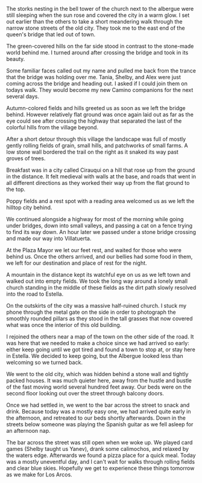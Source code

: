The storks nesting in the bell tower of the church next to the albergue
were still sleeping when the sun rose and covered the city in a warm glow. I
set out earlier than the others to take a short meandering walk through the
narrow stone streets of the old city. They took me to the east end of the
queen's bridge that led out of town.

The green-covered hills on the far side stood in contrast to the stone-made
world behind me. I turned around after crossing the bridge and took in its
beauty.

Some familiar faces called out my name and pulled me back from the trance that
the bridge was holding over me. Tania, Shelby, and Alex were just coming across
the bridge and heading out. I asked if I could join them on todays walk. They
would become my new Camino companions for the next several days.

Autumn-colored fields and hills greeted us as soon as we left the bridge behind.
However relatively flat ground was once again laid out as far as the eye could
see after crossing the highway that separated the last of the colorful hills
from the village beyond.

After a short detour through this village the landscape was full of mostly
gently rolling fields of grain, small hills, and patchworks of small farms. A
low stone wall bordered the trail on the right as it snaked its way past groves
of trees.

Breakfast was in a city called Cirauqui on a hill that rose up from the ground
in the distance. It felt medieval with walls at the base, and roads that went
in all different directions as they worked their way up from the flat ground to
the top.

Poppy fields and a rest spot with a reading area welcomed us as we left the
hilltop city behind.

We continued alongside a highway for most of the morning while going under
bridges, down into small valleys, and passing a cat on a fence trying to find
its way down. An hour later we passed under a stone bridge crossing and made
our way into Villatuerta.

At the Plaza Mayor we let our feet rest, and waited for those who were behind
us. Once the others arrived, and our bellies had some food in them, we left for
our destination and place of rest for the night.

A mountain in the distance kept its watchful eye on us as we left town and
walked out into empty fields. We took the long way around a lonely small church
standing in the middle of these fields as the dirt path slowly resolved into
the road to Estella.

On the outskirts of the city was a massive half-ruined church. I stuck my phone
through the metal gate on the side in order to photograph the smoothly rounded
pillars as they stood in the tall grasses that now covered what was once the
interior of this old building.

I rejoined the others near a map of the town on the other side of the road. It
was here that we needed to make a choice since we had arrived so early: either
keep going until we got tired and found a town to stop at, or stay here in
Estella. We decided to keep going, but the Albergue looked less than welcoming
so we turned back.

We went to the old city, which was hidden behind a stone wall and tightly packed
houses. It was much quieter here, away from the hustle and bustle of the fast
moving world several hundred feet away. Our beds were on the second floor
looking out over the street through balcony doors.

Once we had settled in, we went to the bar across the street to snack and drink.
Because today was a mostly easy one, we had arrived quite early in the
afternoon, and retreated to our beds shortly afterwards. Down in the streets
below someone was playing the Spanish guitar as we fell asleep for an afternoon
nap.

The bar across the street was still open when we woke up. We played card games
(Shelby taught us Yanev), drank some calimochos, and relaxed by the waters
edge. Afterwards we found a pizza place for a quick meal. Today was a mostly
uneventful day, and I can't wait for walks through rolling fields and clear
blue skies. Hopefully we get to experience these things tomorrow as we make for
Los Arcos.
